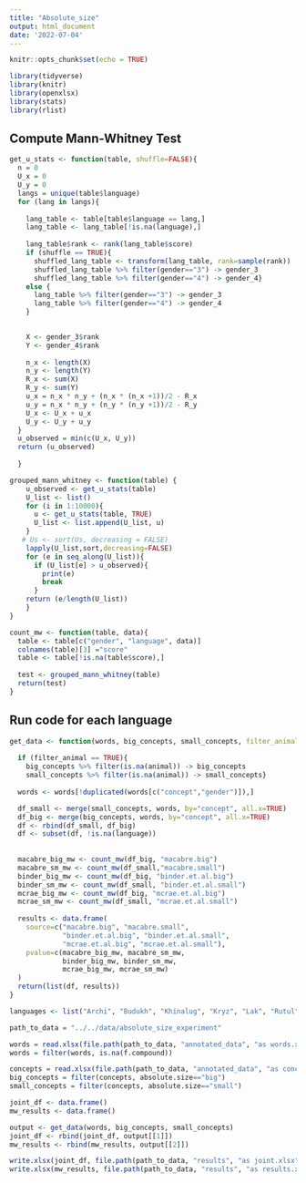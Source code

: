 ```yaml
---
title: "Absolute_size"
output: html_document
date: '2022-07-04'
---
```


```r
knitr::opts_chunk$set(echo = TRUE)
```

```r
library(tidyverse)
library(knitr)
library(openxlsx)
library(stats)
library(rlist)
```

## Compute Mann-Whitney Test

```r
get_u_stats <- function(table, shuffle=FALSE){
  n = 0
  U_x = 0
  U_y = 0
  langs = unique(table$language)
  for (lang in langs){
    
    lang_table <- table[table$language == lang,]
    lang_table <- lang_table[!is.na(language),]
    
    lang_table$rank <- rank(lang_table$score)
    if (shuffle == TRUE){
      shuffled_lang_table <- transform(lang_table, rank=sample(rank))
      shuffled_lang_table %>% filter(gender=="3") -> gender_3
      shuffled_lang_table %>% filter(gender=="4") -> gender_4}
    else {
      lang_table %>% filter(gender=="3") -> gender_3
      lang_table %>% filter(gender=="4") -> gender_4
    }
  

    X <- gender_3$rank
    Y <- gender_4$rank
  
    n_x <- length(X)
    n_y <- length(Y)
    R_x <- sum(X)
    R_y <- sum(Y)
    u_x = n_x * n_y + (n_x * (n_x +1))/2 - R_x
    u_y = n_x * n_y + (n_y * (n_y +1))/2 - R_y
    U_x <- U_x + u_x
    U_y <- U_y + u_y
  }
  u_observed = min(c(U_x, U_y))
  return (u_observed)
               
  }
```

```r
grouped_mann_whitney <- function(table) {
    u_observed <- get_u_stats(table)
    U_list <- list()
    for (i in 1:10000){
      u <- get_u_stats(table, TRUE)
      U_list <- list.append(U_list, u)
    }
   # Us <- sort(Us, decreasing = FALSE)
    lapply(U_list,sort,decreasing=FALSE)
    for (e in seq_along(U_list)){
      if (U_list[e] > u_observed){
        print(e)
        break
      }
    return (e/length(U_list))
    }
}
```

``` r
count_mw <- function(table, data){
  table <- table[c("gender", "language", data)]
  colnames(table)[3] ="score"
  table <- table[!is.na(table$score),]
  
  test <- grouped_mann_whitney(table)
  return(test)
}
``` 


## Run code for each language

```r

get_data <- function(words, big_concepts, small_concepts, filter_animal=FALSE){
  
  if (filter_animal == TRUE){
    big_concepts %>% filter(is.na(animal)) -> big_concepts
    small_concepts %>% filter(is.na(animal)) -> small_concepts}
  
  words <- words[!duplicated(words[c("concept","gender")]),]

  df_small <- merge(small_concepts, words, by="concept", all.x=TRUE)
  df_big <- merge(big_concepts, words, by="concept", all.x=TRUE)
  df <- rbind(df_small, df_big)
  df <- subset(df, !is.na(language))
  
  
  macabre_big_mw <- count_mw(df_big, "macabre.big")
  macabre_sm_mw <- count_mw(df_small,"macabre.small")
  binder_big_mw <- count_mw(df_big, "binder.et.al.big")
  binder_sm_mw <- count_mw(df_small, "binder.et.al.small")
  mcrae_big_mw <- count_mw(df_big, "mcrae.et.al.big")
  mcrae_sm_mw <- count_mw(df_small, "mcrae.et.al.small")
  
  results <- data.frame(
    source=c("macabre.big", "macabre.small", 
             "binder.et.al.big", "binder.et.al.small", 
             "mcrae.et.al.big", "mcrae.et.al.small"),
    pvalue=c(macabre_big_mw, macabre_sm_mw,
             binder_big_mw, binder_sm_mw, 
             mcrae_big_mw, mcrae_sm_mw)
  )
  return(list(df, results))
}
```

```r
languages <- list("Archi", "Budukh", "Khinalug", "Kryz", "Lak", "Rutul", "Tsakhur")

path_to_data = "../../data/absolute_size_experiment"

words = read.xlsx(file.path(path_to_data, "annotated_data", "as words.xlsx"))
words = filter(words, is.na(f.compound))

concepts = read.xlsx(file.path(path_to_data, "annotated_data", "as concepts.xlsx"))
big_concepts = filter(concepts, absolute.size=="big")
small_concepts = filter(concepts, absolute.size=="small")

joint_df <- data.frame()
mw_results <- data.frame()

output <- get_data(words, big_concepts, small_concepts)
joint_df <- rbind(joint_df, output[[1]])
mw_results <- rbind(mw_results, output[[2]])

write.xlsx(joint_df, file.path(path_to_data, "results", "as joint.xlsx"))
write.xlsx(mw_results, file.path(path_to_data, "results", "as results.xlsx"))

```
